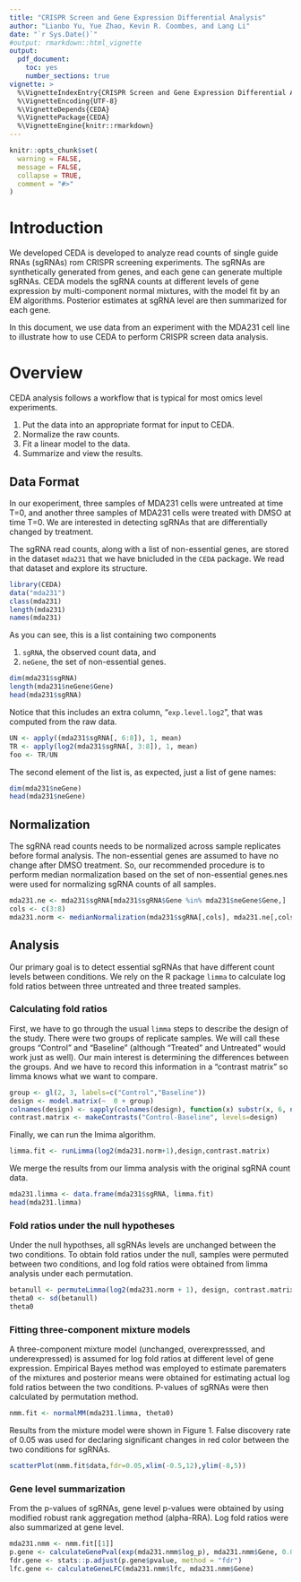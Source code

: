 ---
title: "CRISPR Screen and Gene Expression Differential Analysis"
author: "Lianbo Yu, Yue Zhao, Kevin R. Coombes, and Lang Li"
date: "`r Sys.Date()`"
#output: rmarkdown::html_vignette
output: 
  pdf_document:
    toc: yes
    number_sections: true
vignette: >
  %\VignetteIndexEntry{CRISPR Screen and Gene Expression Differential Analysis}
  %\VignetteEncoding{UTF-8}
  %\VignetteDepends{CEDA}
  %\VignettePackage{CEDA}
  %\VignetteEngine{knitr::rmarkdown}
---

```{r setup, include = FALSE}
knitr::opts_chunk$set(
  warning = FALSE,
  message = FALSE,
  collapse = TRUE,
  comment = "#>"
)
```


# Introduction
We developed CEDA is developed to analyze read counts of single guide RNAs (sgRNAs)
rom CRISPR screening experiments. The sgRNAs are synthetically generated from genes, 
and each gene can generate multiple sgRNAs. CEDA models the sgRNA counts at 
different levels of gene expression by multi-component normal mixtures, with the
model fit by an EM algorithms. Posterior estimates at sgRNA level are then summarized 
for each gene.

In this document, we use data from an experiment with the MDA231 cell line to illustrate
how to use CEDA to perform CRISPR screen data analysis.

# Overview
CEDA analysis follows a workflow that is typical for most omics level experiments.

1. Put the data into an appropriate format for input to CEDA.
2. Normalize the raw counts.
3. Fit a linear model to the data.
4. Summarize and view the results. 

## Data Format
In our exoperiment, three samples of MDA231 cells were untreated at time T=0,
and another three samples of MDA231 cells were treated with DMSO at time T=0.
We are interested  in detecting sgRNAs that are differentially changed by treatment. 

The sgRNA read counts, along with a list of non-essential genes, are stored 
in the dataset `mda231` that we have bnicluded in the `CEDA` package. We read that
dataset and explore its structure.
```{r data}
library(CEDA)
data("mda231")
class(mda231)
length(mda231)
names(mda231)
```
As you can see, this is a list containing two components

1. `sgRNA`, the observed count data, and
2. `neGene`, the set of non-essential genes.

```{r sgRNA}
dim(mda231$sgRNA)
length(mda231$neGene$Gene)
head(mda231$sgRNA)
```
Notice that this includes an extra column, "`exp.level.log2`", that was computed from
the raw data.
```{r echo = FALSE, eval = FALSE}
UN <- apply((mda231$sgRNA[, 6:8]), 1, mean)
TR <- apply(log2(mda231$sgRNA[, 3:8]), 1, mean)
foo <- TR/UN
```

The second element of the list is, as expected, just a list of gene names:
```{r neGene}
dim(mda231$neGene)
head(mda231$neGene)
```

## Normalization
The sgRNA read counts needs to be normalized across sample replicates before 
formal analysis. The non-essential genes are assumed to have no change after 
DMSO treatment. So, our recommended procedure is to perform median normalization
based on the set of non-essential genes.nes 
were used for normalizing sgRNA counts of all samples.
```{r normalization}
mda231.ne <- mda231$sgRNA[mda231$sgRNA$Gene %in% mda231$neGene$Gene,]
cols <- c(3:8)
mda231.norm <- medianNormalization(mda231$sgRNA[,cols], mda231.ne[,cols])[[2]]
```

## Analysis
Our primary goal is to detect essential sgRNAs that have different count levels 
between conditions. We rely on the R package `limma` to calculate log fold ratios
between three untreated and three treated samples. 

### Calculating fold ratios
First, we have to go through the usual `limma` steps to describe the design of
the study. There were two groups of replicate samples. We will call these groups
"Control" and "Baseline" (although "Treated" and Untreated" would work just as well).
Our main interest is determining the differences between the groups. And we have to
record this information in a "contrast matrix" so limma knows what we want to compare.
```{r design}
group <- gl(2, 3, labels=c("Control","Baseline"))
design <- model.matrix(~  0 + group)
colnames(design) <- sapply(colnames(design), function(x) substr(x, 6, nchar(x)))
contrast.matrix <- makeContrasts("Control-Baseline", levels=design)
```
Finally, we can run the lmima algorithm.
```{r limfit}
limma.fit <- runLimma(log2(mda231.norm+1),design,contrast.matrix)
```

We merge the results from our limma analysis with the original sgRNA count data.
```{r merge}
mda231.limma <- data.frame(mda231$sgRNA, limma.fit)
head(mda231.limma)
```

### Fold ratios under the null hypotheses
Under the null hypothses, all sgRNAs levels are unchanged between the
two conditions. To obtain fold ratios under the null, samples were 
permuted between two conditions, and log fold ratios were obtained from
limma analysis under each permutation.
```{r betanull}
betanull <- permuteLimma(log2(mda231.norm + 1), design, contrast.matrix, 20)
theta0 <- sd(betanull)
theta0
```

### Fitting three-component mixture models
A three-component mixture model (unchanged, overexpresssed, and underexpressed)
is assumed for log fold ratios at 
different level of gene expression. Empirical Bayes method was employed 
to estimate parematers of the mixtures and posterior means were obtained 
for estimating actual log fold ratios between the two conditions. 
P-values of sgRNAs were then calculated by permutation method.

```{r mm, results='hide'}
nmm.fit <- normalMM(mda231.limma, theta0)
```

Results from the mixture model were shown in Figure $1$. False 
discovery rate of $0.05$ was used for declaring significant changes in red
color between the two conditions for sgRNAs.

```{r fig1, fig.cap = "Log fold ratios of sgRNAs vs. gene expression level"}
scatterPlot(nmm.fit$data,fdr=0.05,xlim(-0.5,12),ylim(-8,5))
```

### Gene level summarization
From the p-values of sgRNAs, gene level p-values were obtained by 
using modified robust rank aggregation method (alpha-RRA). Log 
fold ratios were also summarized at gene level.
```{r pval}
mda231.nmm <- nmm.fit[[1]]
p.gene <- calculateGenePval(exp(mda231.nmm$log_p), mda231.nmm$Gene, 0.05)
fdr.gene <- stats::p.adjust(p.gene$pvalue, method = "fdr")
lfc.gene <- calculateGeneLFC(mda231.nmm$lfc, mda231.nmm$Gene)
```

